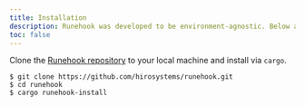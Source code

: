 ```yaml
---
title: Installation
description: Runehook was developed to be environment-agnostic. Below are the different ways to install and build Ordhook on your machine.
toc: false
---
```

Clone the [Runehook repository](https://github.com/hirosystems/runehook) to your local machine and install via `cargo`.

```terminal
$ git clone https://github.com/hirosystems/runehook.git
$ cd runehook
$ cargo runehook-install
```